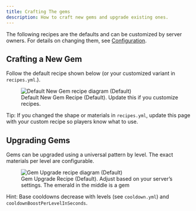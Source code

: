 ```yaml
---
title: Crafting The gems
description: How to craft new gems and upgrade existing ones.
---
```


The following recipes are the defaults and can be customized by server owners. For details on changing them, see [Configuration](/fundamentals/getting-set-up/configuration).

## Crafting a New Gem

Follow the default recipe shown below (or your customized variant in `recipes.yml`.).

<figure>
	<img src="/images/new_gem.png" alt="Default New Gem recipe diagram (Default)" />
	<figcaption>Default New Gem Recipe (Default). Update this if you customize recipes.</figcaption>
  
</figure>

Tip: If you changed the shape or materials in `recipes.yml`, update this page with your custom recipe so players know what to use.

## Upgrading Gems

Gems can be upgraded using a universal pattern by level. The exact materials per level are configurable.

<figure>
	<img src="/images/gem_upgrade.png" alt="Gem Upgrade recipe diagram (Default)" />
	<figcaption>Gem Upgrade Recipe (Default). Adjust based on your server’s settings. The emerald in the middle is a gem</figcaption>
</figure>

Hint: Base cooldowns decrease with levels (see `cooldown.yml`) and `cooldownBoostPerLevelInSeconds`.